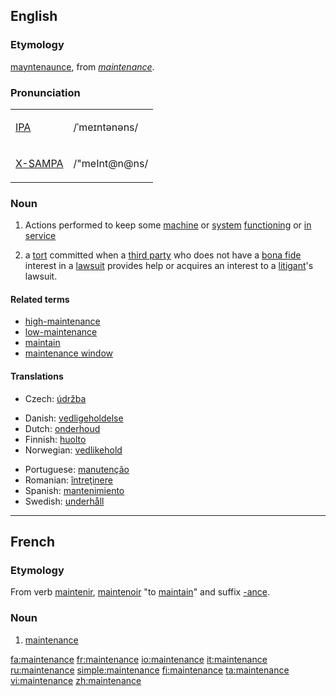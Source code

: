 {{wikipedia}}
==English==
===Etymology===
{{ME.}} [[mayntenaunce]], from {{OF.}} ''[[#French|maintenance]]''.

=== Pronunciation===
{| border=1 cellpadding=5
| [[w:IPA|IPA]] || /ˈmeɪntənəns/
|-
| [[w:X-SAMPA|X-SAMPA]] || /"meInt@n@ns/
|}

=== Noun ===
{{en-noun}}
#Actions performed to keep some [[machine]] or [[system]] [[functioning]] or [[in service]]
#{{law}} a [[tort]] committed when a [[third party]] who does not have a [[bona fide]] interest in a [[lawsuit]] provides help or acquires an interest to a [[litigant]]'s lawsuit.

==== Related terms ====
*[[high-maintenance]]
*[[low-maintenance]]
*[[maintain]]
*[[maintenance window]]

==== Translations ====
{{trans-top|keeping a machine in service}}
*Czech: [[údržba]] {{f}}
{{trans-mid}}
{{trans-bottom}}

{{top}}
*Danish: [[vedligeholdelse]]
*Dutch: [[onderhoud]] {{n}}
*Finnish: [[huolto]]
*Norwegian: [[vedlikehold]]
{{mid}}
*Portuguese: [[manutenção]] {{f}}
*Romanian: [[întreţinere]] {{f}}
*Spanish: [[mantenimiento]] {{m}}
*Swedish: [[underhåll]] {{n}}
{{bottom}}

----

==French==
===Etymology===
From verb [[maintenir]], [[maintenoir]] "to [[maintain]]" and suffix [[-ance]].

===Noun===
{{fr-noun-reg|f}}
#[[#English|maintenance]]

[[fa:maintenance]]
[[fr:maintenance]]
[[io:maintenance]]
[[it:maintenance]]
[[ru:maintenance]]
[[simple:maintenance]]
[[fi:maintenance]]
[[ta:maintenance]]
[[vi:maintenance]]
[[zh:maintenance]]